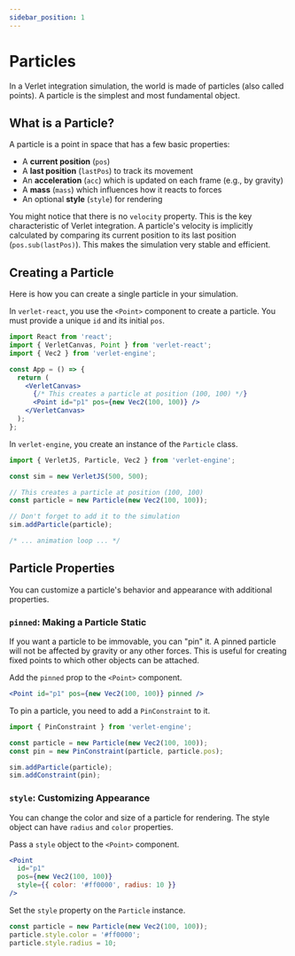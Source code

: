 ```yaml
---
sidebar_position: 1
---
```


# Particles

In a Verlet integration simulation, the world is made of particles (also called points). A particle is the simplest and most fundamental object.

## What is a Particle?

A particle is a point in space that has a few basic properties:
- A **current position** (`pos`)
- A **last position** (`lastPos`) to track its movement
- An **acceleration** (`acc`) which is updated on each frame (e.g., by gravity)
- A **mass** (`mass`) which influences how it reacts to forces
- An optional **style** (`style`) for rendering

You might notice that there is no `velocity` property. This is the key characteristic of Verlet integration. A particle's velocity is implicitly calculated by comparing its current position to its last position (`pos.sub(lastPos)`). This makes the simulation very stable and efficient.

## Creating a Particle

Here is how you can create a single particle in your simulation.


<Tabs groupId="lang">
  <TabItem value="react" label="React">

  In `verlet-react`, you use the `<Point>` component to create a particle. You must provide a unique `id` and its initial `pos`.

  ```jsx
  import React from 'react';
  import { VerletCanvas, Point } from 'verlet-react';
  import { Vec2 } from 'verlet-engine';

  const App = () => {
    return (
      <VerletCanvas>
        {/* This creates a particle at position (100, 100) */}
        <Point id="p1" pos={new Vec2(100, 100)} />
      </VerletCanvas>
    );
  };
  ```

  </TabItem>
  <TabItem value="js" label="JavaScript">

  In `verlet-engine`, you create an instance of the `Particle` class.

  ```javascript
  import { VerletJS, Particle, Vec2 } from 'verlet-engine';

  const sim = new VerletJS(500, 500);

  // This creates a particle at position (100, 100)
  const particle = new Particle(new Vec2(100, 100));

  // Don't forget to add it to the simulation
  sim.addParticle(particle);
  
  /* ... animation loop ... */
  ```

  </TabItem>
</Tabs>

## Particle Properties

You can customize a particle's behavior and appearance with additional properties.

### `pinned`: Making a Particle Static

If you want a particle to be immovable, you can "pin" it. A pinned particle will not be affected by gravity or any other forces. This is useful for creating fixed points to which other objects can be attached.

<Tabs groupId="lang">
  <TabItem value="react" label="React">

  Add the `pinned` prop to the `<Point>` component.

  ```jsx
  <Point id="p1" pos={new Vec2(100, 100)} pinned />
  ```

  </TabItem>
  <TabItem value="js" label="JavaScript">

  To pin a particle, you need to add a `PinConstraint` to it.

  ```javascript
  import { PinConstraint } from 'verlet-engine';

  const particle = new Particle(new Vec2(100, 100));
  const pin = new PinConstraint(particle, particle.pos);

  sim.addParticle(particle);
  sim.addConstraint(pin);
  ```

  </TabItem>
</Tabs>

### `style`: Customizing Appearance

You can change the color and size of a particle for rendering. The style object can have `radius` and `color` properties.

<Tabs groupId="lang">
  <TabItem value="react" label="React">

  Pass a `style` object to the `<Point>` component.

  ```jsx
  <Point 
    id="p1" 
    pos={new Vec2(100, 100)} 
    style={{ color: '#ff0000', radius: 10 }} 
  />
  ```

  </TabItem>
  <TabItem value="js" label="JavaScript">

  Set the `style` property on the `Particle` instance.

  ```javascript
  const particle = new Particle(new Vec2(100, 100));
  particle.style.color = '#ff0000';
  particle.style.radius = 10;
  ```

  </TabItem>
</Tabs>
